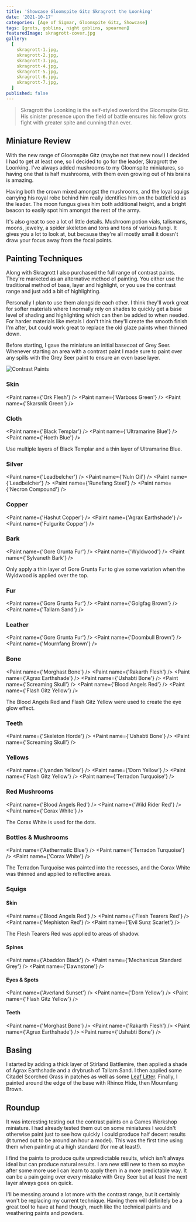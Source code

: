 ```yaml
---
title: 'Showcase Gloomspite Gitz Skragrott the Loonking'
date: '2021-10-17'
categories: [Age of Sigmar, Gloomspite Gitz, Showcase]
tags: [grots, goblins, night goblins, spearmen]
featuredImage: skragrott-cover.jpg
gallery:
  [
    skragrott-1.jpg,
    skragrott-2.jpg,
    skragrott-3.jpg,
    skragrott-4.jpg,
    skragrott-5.jpg,
    skragrott-6.jpg,
    skragrott-7.jpg,
  ]
published: false
---
```


> Skragrott the Loonking is the self-styled overlord the Gloomspite Gitz. His sinister presence upon the field of
> battle ensures his fellow grots fight with greater spite and cunning than ever.

## Miniature Review

With the new range of Gloomspite Gitz (maybe not that new now!) I decided I had to get at least one, so I decided to go
for the leader, Skragrott the Loonking. I've always added mushrooms to my Gloomspite miniatures, so having one that is
half mushrooms, with them even growing out of his brains is amazing.

Having both the crown mixed amongst the mushrooms, and the loyal squigs carrying his royal robe behind him really
identifies him on the battlefield as the leader. The moon fungus gives him both additional height, and a bright beacon
to easily spot him amongst the rest of the army.

It's also great to see a lot of little details. Mushroom potion vials, talismans, moons, jewelry, a spider skeleton and
tons and tons of various fungi. It gives you a lot to look at, but because they're all mostly small it doesn't draw your
focus away from the focal points.

## Painting Techniques

Along with Skragrott I also purchased the full range of contrast paints. They're marketed as an alternative method of
painting. You either use the traditional method of base, layer and highlight, or you use the contrast range and just
add a bit of highlighting.

Personally I plan to use them alongside each other. I think they'll work great for softer materials where I normally
rely on shades to quickly get a base level of shading and highlighting which can then be added to when needed. For
harder materials like metals I don't think they'll create the smooth finish I'm after, but could work great to replace
the old glaze paints when thinned down.

Before starting, I gave the miniature an initial basecoat of Grey Seer. Whenever starting an area with a contrast paint
I made sure to paint over any spills with the Grey Seer paint to ensure an even base layer.

![Contrast Paints](contrast-paints.jpg)

### Skin
<Paint name={'Ork Flesh'} />
<Paint name={'Warboss Green'} />
<Paint name={'Skarsnik Green'} />

### Cloth
<Paint name={'Black Templar'} />
<Paint name={'Ultramarine Blue'} />
<Paint name={'Hoeth Blue'} />

Use multiple layers of Black Templar and a thin layer of Ultramarine Blue.

### Silver
<Paint name={'Leadbelcher'} />
<Paint name={'Nuln Oil'} />
<Paint name={'Leadbelcher'} />
<Paint name={'Runefang Steel'} />
<Paint name={'Necron Compound'} />

### Copper
<Paint name={'Hashut Copper'} />
<Paint name={'Agrax Earthshade'} />
<Paint name={'Fulgurite Copper'} />

### Bark
<Paint name={'Gore Grunta Fur'} />
<Paint name={'Wyldwood'} />
<Paint name={'Sylvaneth Bark'} />

Only apply a thin layer of Gore Grunta Fur to give some variation when the Wyldwood is applied over the top.

### Fur
<Paint name={'Gore Grunta Fur'} />
<Paint name={'Golgfag Brown'} />
<Paint name={'Tallarn Sand'} />

### Leather
<Paint name={'Gore Grunta Fur'} />
<Paint name={'Doombull Brown'} />
<Paint name={'Mournfang Brown'} />

### Bone
<Paint name={'Morghast Bone'} />
<Paint name={'Rakarth Flesh'} />
<Paint name={'Agrax Earthshade'} />
<Paint name={'Ushabti Bone'} />
<Paint name={'Screaming Skull'} />
<Paint name={'Blood Angels Red'} />
<Paint name={'Flash Gitz Yellow'} />

The Blood Angels Red and Flash Gitz Yellow  were used to create the eye glow effect.

### Teeth
<Paint name={'Skeleton Horde'} />
<Paint name={'Ushabti Bone'} />
<Paint name={'Screaming Skull'} />

### Yellows
<Paint name={'Iyanden Yellow'} />
<Paint name={'Dorn Yellow'} />
<Paint name={'Flash Gitz Yellow'} />
<Paint name={'Terradon Turquoise'} />

### Red Mushrooms
<Paint name={'Blood Angels Red'} />
<Paint name={'Wild Rider Red'} />
<Paint name={'Corax White'} />

The Corax White is used for the dots.

### Bottles & Mushrooms
<Paint name={'Aethermatic Blue'} />
<Paint name={'Terradon Turquoise'} />
<Paint name={'Corax White'} />

The Terradon Turquoise was painted into the recesses, and the Corax White was thinned and applied to reflective areas.

### Squigs

#### Skin
<Paint name={'Blood Angels Red'} />
<Paint name={'Flesh Tearers Red'} />
<Paint name={'Mephiston Red'} />
<Paint name={'Evil Sunz Scarlet'} />

The Flesh Tearers Red was applied to areas of shadow.

#### Spines
<Paint name={'Abaddon Black'} />
<Paint name={'Mechanicus Standard Grey'} />
<Paint name={'Dawnstone'} />

#### Eyes & Spots
<Paint name={'Averland Sunset'} />
<Paint name={'Dorn Yellow'} />
<Paint name={'Flash Gitz Yellow'} />

#### Teeth
<Paint name={'Morghast Bone'} />
<Paint name={'Rakarth Flesh'} />
<Paint name={'Agrax Earthshade'} />
<Paint name={'Ushabti Bone'} />

## Basing

I started by adding a thick layer of Stirland Battlemire, then applied a shade of Agrax Earthshade and a drybrush of
Tallarn Sand. I then applied some Citadel Scorched Grass in patches as well as some
[Leaf Litter](http://www.greenstuffworld.com/en/model-leaves/277-leaf-scatter-litter-natural-leaves.html). Finally, I
painted around the edge of the base with Rhinox Hide, then Mournfang Brown.

## Roundup

It was interesting testing out the contrast paints on a Games Workshop miniature. I had already tested them out on
some miniatures I wouldn't otherwise paint just to see how quickly I could produce half decent results (it turned out
to be around an hour a model). This was the first time using them when painting at a high standard (for me at least!).

I find the paints to produce quite unpredictable results, which isn't always ideal but can produce natural results.
I am new still new to them so maybe after some more use I can learn to apply them in a more predictable way. It can be
a pain going over every mistake with Grey Seer but at least the next layer always goes on quick.

I'll be messing around a lot more with the contrast range, but it certainly won't be replacing my current technique.
Having them will definitely be a great tool to have at hand though, much like the technical paints and weathering
paints and powders.